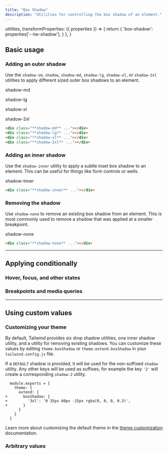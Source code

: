 ```yaml
---
title: "Box Shadow"
description: "Utilities for controlling the box shadow of an element."
---
```



  utilities,
  transformProperties: ({ properties }) => {
    return {
      'box-shadow': properties['--tw-shadow'],
    }
  },
}

## Basic usage

### Adding an outer shadow

Use the `shadow-sm`, `shadow`, `shadow-md`, `shadow-lg`, `shadow-xl`, or `shadow-2xl` utilities to apply different sized outer box shadows to an element.

<Example p="none" lightOnly={true}>
  <div class="flex sm:block overflow-scroll sm:overflow-visible scroll-p-8">
  <div class="flex items-center justify-around gap-12 font-mono font-bold shrink-0 p-8">
    <div class="flex flex-col items-center shrink-0">
      <p class="font-medium text-sm text-zinc-500 font-mono text-center mb-3">shadow-md</p>
      <div class="w-24 h-24 rounded-lg bg-white shadow-md"></div>
    </div>
    <div class="flex flex-col items-center shrink-0">
      <p class="font-medium text-sm text-zinc-500 font-mono text-center mb-3">shadow-lg</p>
      <div class="w-24 h-24 rounded-lg bg-white shadow-lg"></div>
    </div>
    <div class="flex flex-col items-center shrink-0">
      <p class="font-medium text-sm text-zinc-500 font-mono text-center mb-3">shadow-xl</p>
      <div class="w-24 h-24 rounded-lg bg-white shadow-xl"></div>
    </div>
    <div class="flex flex-col items-center shrink-0">
      <p class="font-medium text-sm text-zinc-500 font-mono text-center mb-3">shadow-2xl</p>
      <div class="w-24 h-24 rounded-lg bg-white shadow-2xl"></div>
    </div>
  </div>
  </div>
</Example>

```html
<div class="**shadow-md** ..."></div>
<div class="**shadow-lg** ..."></div>
<div class="**shadow-xl** ..."></div>
<div class="**shadow-2xl** ..."></div>
```

### Adding an inner shadow

Use the `shadow-inner` utility to apply a subtle inset box shadow to an element. This can be useful for things like form controls or wells.

<Example lightOnly={true}>
  <div class="flex items-center justify-around gap-4 font-mono font-bold">
    <div class="flex flex-col items-center">
      <p class="font-medium text-sm text-zinc-500 font-mono text-center mb-3">shadow-inner</p>
      <div class="w-24 h-24 rounded-lg bg-white shadow-inner ring-1 ring-black/5"></div>
    </div>
  </div>
</Example>

```html
<div class="**shadow-inner** ..."></div>
```

### Removing the shadow

Use `shadow-none` to remove an existing box shadow from an element. This is most commonly used to remove a shadow that was applied at a smaller breakpoint.

<Example lightOnly={true}>
  <div class="flex items-center justify-around gap-4 font-mono font-bold">
    <div class="flex flex-col items-center">
      <p class="font-medium text-sm text-zinc-500 font-mono text-center mb-3">shadow-none</p>
      <div class="w-24 h-24 rounded-lg bg-white shadow-none"></div>
    </div>
  </div>
</Example>

```html
<div class="**shadow-none** ..."></div>
```

---

## <Heading ignore>Applying conditionally</Heading>

### <Heading ignore>Hover, focus, and other states</Heading>

<HoverFocusAndOtherStates defaultClass="shadow" featuredClass="shadow-lg" />

### <Heading ignore>Breakpoints and media queries</Heading>

<BreakpointsAndMediaQueries defaultClass="shadow" featuredClass="shadow-lg" />

---

## Using custom values

### Customizing your theme

By default, Tailwind provides six drop shadow utilities, one inner shadow utility, and a utility for removing existing shadows. You can customize these values by editing `theme.boxShadow` or `theme.extend.boxShadow` in your `tailwind.config.js` file.

If a `DEFAULT` shadow is provided, it will be used for the non-suffixed `shadow` utility. Any other keys will be used as suffixes, for example the key `'2'` will create a corresponding `shadow-2` utility.

```diff-js tailwind.config.js
  module.exports = {
    theme: {
      extend: {
+       boxShadow: {
+         '3xl': '0 35px 60px -15px rgba(0, 0, 0, 0.3)',
+       }
      }
    }
  }
```

Learn more about customizing the default theme in the [theme customization](/docs/theme#customizing-the-default-theme) documentation.

### Arbitrary values

<ArbitraryValues property="box-shadow" featuredClass="shadow-[0_35px_60px_-15px_rgba(0,0,0,0.3)]" />
